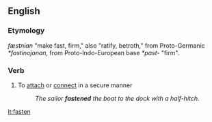 ==English==
===Etymology===
{{OE.}} ''fæstnian'' "make fast, firm," also "ratify, betroth," from Proto-Germanic ''*fastinojanan'', from Proto-Indo-European base ''*past-'' "firm".

===Verb===
{{en-infl-reg-consonant|fasten}}
#To [[attach]] or [[connect]] in a secure manner
#:''The sailor '''fastened''' the boat to the dock with a half-hitch.''

[[it:fasten]]